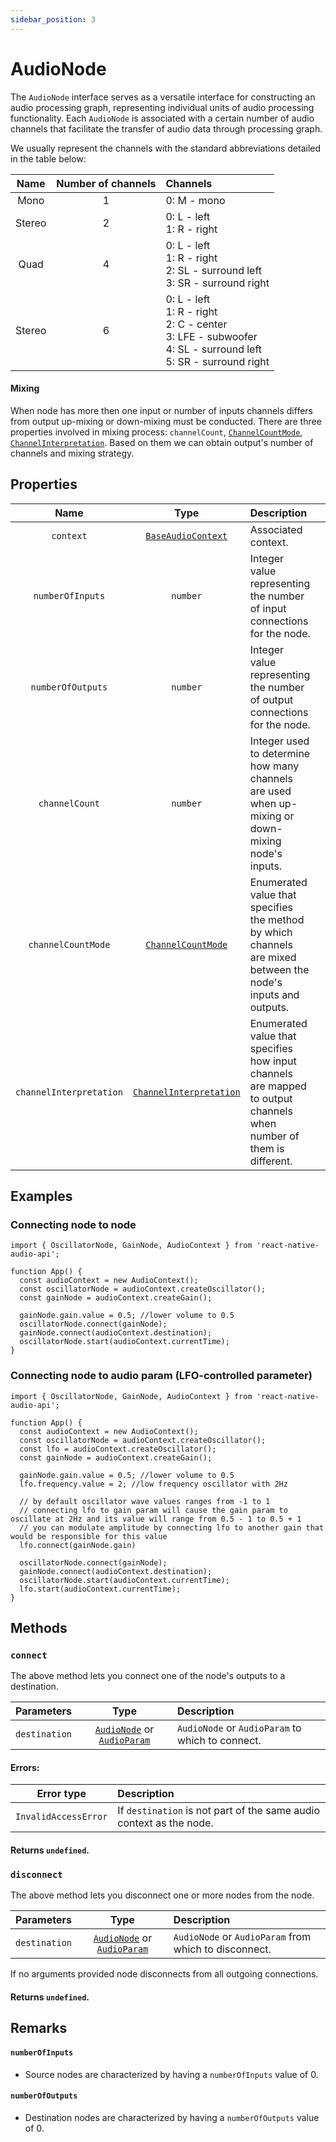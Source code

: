 ```yaml
---
sidebar_position: 3
---
```



# AudioNode

The `AudioNode` interface serves as a versatile interface for constructing an audio processing graph, representing individual units of audio processing functionality.
Each `AudioNode` is associated with a certain number of audio channels that facilitate the transfer of audio data through processing graph.

We usually represent the channels with the standard abbreviations detailed in the table below:

| Name | Number of channels | Channels |
| :----: | :------: | :-------- |
| Mono | 1 | 0: M - mono |
| Stereo | 2 | 0: L - left <br /> 1: R - right |
| Quad | 4 | 0: L - left <br /> 1: R - right <br /> 2: SL - surround left <br /> 3: SR - surround right |
| Stereo | 6 | 0: L - left <br /> 1: R - right <br /> 2: C - center <br /> 3: LFE - subwoofer <br /> 4: SL - surround left <br /> 5: SR - surround right |

#### Mixing

When node has more then one input or number of inputs channels differs from output up-mixing or down-mixing must be conducted.
There are three properties involved in mixing process: `channelCount`, [`ChannelCountMode`](/docs/types/channel-count-mode), [`ChannelInterpretation`](/docs/types/channel-interpretation).
Based on them we can obtain output's number of channels and mixing strategy.

## Properties

| Name | Type | Description | |
| :----: | :----: | :-------- | :-: |
| `context` | [`BaseAudioContext`](/docs/core/base-audio-context) | Associated context. | <ReadOnly /> |
| `numberOfInputs` | `number` | Integer value representing the number of input connections for the node. | <ReadOnly /> |
| `numberOfOutputs` | `number` | Integer value representing the number of output connections for the node. | <ReadOnly /> |
| `channelCount` | `number` | Integer used to determine how many channels are used when up-mixing or down-mixing node's inputs. | <ReadOnly /> |
| `channelCountMode` | [`ChannelCountMode`](/docs/types/channel-count-mode) | Enumerated value that specifies the method by which channels are mixed between the node's inputs and outputs. | <ReadOnly /> |
| `channelInterpretation` | [`ChannelInterpretation`](/docs/types/channel-interpretation) | Enumerated value that specifies how input channels are mapped to output channels when number of them is different. | <ReadOnly /> |

## Examples

### Connecting node to node

```tsx
import { OscillatorNode, GainNode, AudioContext } from 'react-native-audio-api';

function App() {
  const audioContext = new AudioContext();
  const oscillatorNode = audioContext.createOscillator();
  const gainNode = audioContext.createGain();

  gainNode.gain.value = 0.5; //lower volume to 0.5
  oscillatorNode.connect(gainNode);
  gainNode.connect(audioContext.destination);
  oscillatorNode.start(audioContext.currentTime);
}
```

### Connecting node to audio param (LFO-controlled parameter)

```tsx
import { OscillatorNode, GainNode, AudioContext } from 'react-native-audio-api';

function App() {
  const audioContext = new AudioContext();
  const oscillatorNode = audioContext.createOscillator();
  const lfo = audioContext.createOscillator();
  const gainNode = audioContext.createGain();

  gainNode.gain.value = 0.5; //lower volume to 0.5
  lfo.frequency.value = 2; //low frequency oscillator with 2Hz

  // by default oscillator wave values ranges from -1 to 1
  // connecting lfo to gain param will cause the gain param to oscillate at 2Hz and its value will range from 0.5 - 1 to 0.5 + 1
  // you can modulate amplitude by connecting lfo to another gain that would be responsible for this value
  lfo.connect(gainNode.gain)

  oscillatorNode.connect(gainNode);
  gainNode.connect(audioContext.destination);
  oscillatorNode.start(audioContext.currentTime);
  lfo.start(audioContext.currentTime);
}
```


## Methods

### `connect`

The above method lets you connect one of the node's outputs to a destination.

| Parameters | Type | Description |
| :---: | :---: | :---- |
| `destination` | [`AudioNode`](/docs/core/audio-node) or [`AudioParam`](/docs/core/audio-param) | `AudioNode` or `AudioParam` to which to connect. |

#### Errors:

| Error type | Description |
| :---: | :---- |
| `InvalidAccessError` | If `destination` is not part of the same audio context as the node. |

#### Returns `undefined`.

### `disconnect`

The above method lets you disconnect one or more nodes from the node.

| Parameters | Type | Description |
| :---: | :---: | :---- |
| `destination` <Optional /> | [`AudioNode`](/docs/core/audio-node) or [`AudioParam`](/docs/core/audio-param) | `AudioNode` or `AudioParam` from which to disconnect. |

If no arguments provided node disconnects from all outgoing connections.

#### Returns `undefined`.

## Remarks

#### `numberOfInputs`
- Source nodes are characterized by having a `numberOfInputs` value of 0.

#### `numberOfOutputs`
- Destination nodes are characterized by having a `numberOfOutputs` value of 0.
